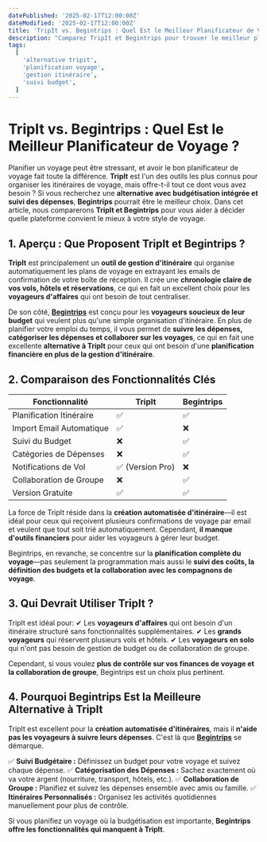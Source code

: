 ```yaml
---
datePublished: '2025-02-17T12:00:00Z'
dateModified: '2025-02-17T12:00:00Z'
title: 'TripIt vs. Begintrips : Quel Est le Meilleur Planificateur de Voyage ?'
description: "Comparez TripIt et Begintrips pour trouver le meilleur planificateur de voyage. Découvrez comment la budgétisation, la planification d'itinéraire et le suivi des dépenses font de Begintrips une meilleure alternative."
tags:
  [
    'alternative tripit',
    'planification voyage',
    'gestion itinéraire',
    'suivi budget',
  ]
---
```



# **TripIt vs. Begintrips : Quel Est le Meilleur Planificateur de Voyage ?**

Planifier un voyage peut être stressant, et avoir le bon planificateur de voyage fait toute la différence. **TripIt** est l'un des outils les plus connus pour organiser les itinéraires de voyage, mais offre-t-il tout ce dont vous avez besoin ? Si vous recherchez une **alternative avec budgétisation intégrée et suivi des dépenses**, **Begintrips** pourrait être le meilleur choix. Dans cet article, nous comparerons **TripIt et Begintrips** pour vous aider à décider quelle plateforme convient le mieux à votre style de voyage.

## **1. Aperçu : Que Proposent TripIt et Begintrips ?**

**TripIt** est principalement un **outil de gestion d'itinéraire** qui organise automatiquement les plans de voyage en extrayant les emails de confirmation de votre boîte de réception. Il crée une **chronologie claire de vos vols, hôtels et réservations**, ce qui en fait un excellent choix pour les **voyageurs d'affaires** qui ont besoin de tout centraliser.

De son côté, **[Begintrips](https://www.begintrips.com)** est conçu pour les **voyageurs soucieux de leur budget** qui veulent plus qu'une simple organisation d'itinéraire. En plus de planifier votre emploi du temps, il vous permet de **suivre les dépenses, catégoriser les dépenses et collaborer sur les voyages**, ce qui en fait une excellente **alternative à TripIt** pour ceux qui ont besoin d'une **planification financière en plus de la gestion d'itinéraire**.

## **2. Comparaison des Fonctionnalités Clés**

| Fonctionnalité           | **TripIt**       | **Begintrips** |
| ------------------------ | ---------------- | -------------- |
| Planification Itinéraire | ✅               | ✅             |
| Import Email Automatique | ✅               | ❌             |
| Suivi du Budget          | ❌               | ✅             |
| Catégories de Dépenses   | ❌               | ✅             |
| Notifications de Vol     | ✅ (Version Pro) | ❌             |
| Collaboration de Groupe  | ❌               | ✅             |
| Version Gratuite         | ✅               | ✅             |

La force de TripIt réside dans la **création automatisée d'itinéraire**—il est idéal pour ceux qui reçoivent plusieurs confirmations de voyage par email et veulent que tout soit trié automatiquement. Cependant, **il manque d'outils financiers** pour aider les voyageurs à gérer leur budget.

Begintrips, en revanche, se concentre sur la **planification complète du voyage**—pas seulement la programmation mais aussi le **suivi des coûts, la définition des budgets et la collaboration avec les compagnons de voyage**.

## **3. Qui Devrait Utiliser TripIt ?**

TripIt est idéal pour:
✔ Les **voyageurs d'affaires** qui ont besoin d'un itinéraire structuré sans fonctionnalités supplémentaires.
✔ Les **grands voyageurs** qui réservent plusieurs vols et hôtels.
✔ Les **voyageurs en solo** qui n'ont pas besoin de gestion de budget ou de collaboration de groupe.

Cependant, si vous voulez **plus de contrôle sur vos finances de voyage et la collaboration de groupe**, Begintrips est un choix plus pertinent.

## **4. Pourquoi Begintrips Est la Meilleure Alternative à TripIt**

TripIt est excellent pour la **création automatisée d'itinéraires**, mais il **n'aide pas les voyageurs à suivre leurs dépenses**. C'est là que **[Begintrips](https://www.begintrips.com)** se démarque.

✅ **Suivi Budgétaire :** Définissez un budget pour votre voyage et suivez chaque dépense.
✅ **Catégorisation des Dépenses :** Sachez exactement où va votre argent (nourriture, transport, hôtels, etc.).
✅ **Collaboration de Groupe :** Planifiez et suivez les dépenses ensemble avec amis ou famille.
✅ **Itinéraires Personnalisés :** Organisez les activités quotidiennes manuellement pour plus de contrôle.

Si vous planifiez un voyage où la budgétisation est importante, **Begintrips offre les fonctionnalités qui manquent à TripIt**.

<CallToAction />
